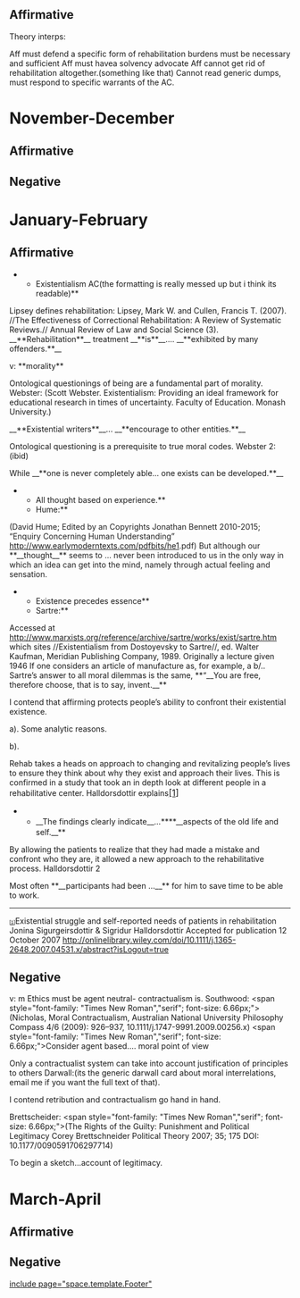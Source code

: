 = = 

==Affirmative== 

Theory interps:

Aff must defend a specific form of rehabilitation
burdens must be necessary and sufficient
Aff must havea solvency advocate
Aff cannot get rid of rehabilitation altogether.(something like that)
Cannot read generic dumps, must respond to specific warrants of the AC.

=November-December= 
==Affirmative== 
==Negative== 

=January-February= 
== == 

==Affirmative== 

**Existentialism AC(the formatting is really messed up but i think its readable)**

Lipsey defines rehabilitation:
Lipsey, Mark W. and Cullen, Francis T. (2007). //The Effectiveness of Correctional Rehabilitation: A Review of Systematic Reviews.// Annual Review of Law and Social Science (3).
__**Rehabilitation**__ treatment __**is**__.... __**exhibited by many offenders.**__

v: **morality**


Ontological questionings of being are a fundamental part of morality.
Webster:
(Scott Webster. Existentialism: Providing an ideal framework for educational research in times of uncertainty. Faculty of Education. Monash University.)

__**Existential writers**__... __**encourage to other entities.**__


Ontological questioning is a prerequisite to true moral codes.
Webster 2:(ibid)

While __**one is never completely able... one exists can be developed.**__

**All thought based on experience.**
**Hume:**
<span style="color: #222222;">(David Hume; Edited by an Copyrights Jonathan Bennett 2010-2015; “Enquiry Concerning Human Understanding</span>” http://www.earlymoderntexts.com/pdfbits/he1<span style="color: #222222;">.pdf)</span>
<span style="color: #222222;">But although our </span>**__thought__** <span style="color: #222222;">seems to ... never been introduced to us in the only way in which an idea can get into the mind, namely through actual feeling and sensation.</span>



**Existence precedes essence**
**Sartre:**
Accessed at http://www.marxists.org/reference/archive/sartre/works/exist/sartre.htm which sites //Existentialism from Dostoyevsky to Sartre//, ed. Walter Kaufman, Meridian Publishing Company, 1989. Originally a lecture given 1946
If one considers an article of manufacture as, for example, a b/.. Sartre’s answer to all moral dilemmas is the same, **“__You are free, therefore choose, that is to say, invent.__**



I contend that affirming protects people’s ability to confront their existential existence.

a). Some analytic reasons.

b).

Rehab takes a heads on approach to changing and revitalizing people’s lives to ensure they think about why they exist and approach their lives. This is confirmed in a study that took an in depth look at different people in a rehabilitative center. Halldorsdottir explains<span style="font-size: 12pt;">[[file:///C:/Users/cxiong/Dropbox/Cy%20Woods%20LD/2012-2013/Jan%20Feb%20Prep/Affirmative/Exist%20AC.docx#_ftn1|[1]]]</span>


**__The findings clearly indicate__...****<span style="line-height: 1.5;">__aspects of the old life and self.__</span>**



By allowing the patients to realize that they had made a mistake and confront who they are, it allowed a new approach to the rehabilitative process. Halldorsdottir 2

Most often **__participants had been ...__**
for him to save time to be able to work.




----
<span style="font-family: Calibri,sans-serif; font-size: 7pt;">[[file:///C:/Users/cxiong/Dropbox/Cy%20Woods%20LD/2012-2013/Jan%20Feb%20Prep/Affirmative/Exist%20AC.docx#_ftnref1|[1]]]</span>Existential struggle and self-reported needs of patients in rehabilitation Jonina Sigurgeirsdottir & Sigridur Halldorsdottir Accepted for publication 12 October 2007 http://onlinelibrary.wiley.com/doi/10.1111/j.1365-2648.2007.04531.x/abstract?isLogout=true


== == 





==Negative== 
v: m
Ethics must be agent neutral- contractualism is.
Southwood:
<span style="text-align: justify;"><span style="font-family: "Times New Roman","serif"; font-size: 6.66px;">(Nicholas, Moral Contractualism, Australian National University Philosophy Compass 4/6 (2009): 926–937, 10.1111/j.1747-9991.2009.00256.x)</span></span>
<span style="text-align: justify;"><span style="font-family: "Times New Roman","serif"; font-size: 6.66px;">Consider agent based.... moral point of view</span></span>

Only a contractualist system can take into account justification of principles to others
Darwall:(its the generic darwall card about moral interrelations, email me if you want the full text of that).


I contend retribution and contractualism go hand in hand.

Brettscheider:
<span style="font-family: "Times New Roman","serif"; font-size: 6.66px;">(The Rights of the Guilty: Punishment and Political Legitimacy Corey Brettschneider Political Theory 2007; 35; 175 DOI: 10.1177/0090591706297714)</span>

To begin a sketch...account of legitimacy.



=March-April= 
==Affirmative== 
==Negative== 

[[include page="space.template.Footer"]]